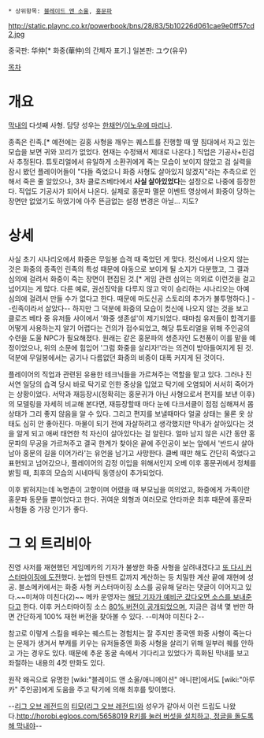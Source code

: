  * 상위항목: [[블레이드 앤 소울]], [[홍문파]]

http://static.plaync.co.kr/powerbook/bns/28/83/5b10226d061cae9e0ff57cd2.jpg

중국판: 华仲[* 화중(華仲)의 간체자 표기.]
일본판: ユウ(유우)

[[목차]]
= 개요 =
[[막내(블레이드 앤 소울)|막내]]의 다섯째 사형. 담당 성우는 [[한채언]]/[[이노우에 마리나]].
 
종족은 린족.[* 예전에는 길홍 사형을 깨우는 퀘스트를 진행할 때 옆 침대에서 자고 있는 모습을 보면 귀와 꼬리가 없었다. 현재는 수정돼서 제대로 나온다.] 직업은 기공사+린검사 추정된다. 튜토리얼에서 유일하게 소환귀에게 죽는 모습이 보이지 않았고 검 실력을 잠시 봤던 플레이어들이 "다들 죽었으니 화중 사형도 살아있지 않겠지"라는 추측으로 인해서 죽은 줄 알았으나, 3차 클로즈베타에서 '''사실 살아있었다'''는 설정으로 나중에 등장한다. 직업도 기공사가 되어서 나온다. 실제로 홍문파 멸문 이벤트 영상에서 화중이 당하는 장면만 없었기도 하였기에 아주 뜬금없는 설정 변경은 아닐… 지도?
= 상세 =
사실 초기 시나리오에서 화중은 무일봉 습격 때 죽었던 게 맞다. 컷신에서 나오지 않는 것은 화중의 종족인 린족의 특성 때문에 아동으로 보이게 될 소지가 다분했고, 그 결과 심의에 걸려서 화중이 죽는 장면이 편집된 것.[* 게임 관련 심의는 의외로 이런것을 걸고 넘어지는 게 많다. 다른 예로, 권선징악을 다루지 않고 악이 승리하는 시나리오는 아예 심의에 걸려서 만들 수가 없다고 한다. 때문에 마도신공 스토리의 추가가 불투명하다.] --린족이라서 살았다-- 하지만 그 덕분에 화중의 모습이 컷신에 나오지 않는 것을 보고 클로즈 베타 중 유저들 사이에서 '화중 생존설'이 제기되었다. 때마침 유저들이 합격기를 어떻게 사용하는지 알기 어렵다는 건의가 접수되었고, 해당 튜토리얼을 위해 주인공의 수련을 도울 NPC가 필요해졌다. 원래는 같은 홍문파의 생존자인 도천풍이 이를 맡을 예정이었으나, 위의 소문에 힘입어 '그럼 화중을 살리자!'라는 의견이 받아들여지게 된 것. 덕분에 무일봉에서는 공기나 다름없던 화중의 비중이 대폭 커지게 된 것이다.

플레이어의 직업과 관련된 유용한 테크닉들을 가르쳐주는 역할을 맡고 있다. 그러나 진서연 일당의 습격 당시 바로 탁기로 인한 중상을 입었고 탁기에 오염되어 서서히 죽어가는 상황이었다. 서막과 재등장시(정확히는 홍문귀가 아닌 사형으로서 편지를 보낸 이후)의 모델링을 자세히 비교해 본다면, 재등장할때 마다 눈에 다크서클이 점점 심해져서 몸상태가 그리 좋지 않음을 알 수 있다. 그리고 편지를 보낼때마다 얼굴 상태는 물론 옷 상태도 심히 안 좋아진다. 마물이 되기 전에 자살하려고 생각했지만 막내가 살아있다는 것을 알게 되고 애써 태연한 척 자신이 살아있다는 걸 알린다. 얼마 남지 않은 시간 동안 홍문파의 무공을 가르쳐주고 결국 한계가 찾아온 끝에 주인공이 보는 앞에서 '반드시 살아남아 홍문의 길을 이어가라'는 유언을 남기고 사망한다. 클베 때만 해도 간단히 죽었다고 표현되고 넘어갔으나, 플레이어의 감정 이입을 위해서인지 오베 이후 홍문귀에서 정체를 밝힐 때, 최후의 모습의 시네마틱 동영상이 추가되었다.

이후 밝혀지는데 녹명촌이 고향이며 어렸을 때 부모님을 여의었고, 화중에게 가족이란 홍문파 동문들 뿐이었다고 한다. 귀여운 외형과 여러모로 안타까운 최후 때문에 홍문파 사형들 중 가장 인기가 좋다.
= 그 외 트리비아 =
진영 사저를 재현했던 게임메카의 기자가 불쌍한 화중 사형을 살려내겠다고 [http://www.gamemeca.com/online/review_view.html?page=1&genre_code=&search_kind=&search_text=&chr_from=&chr_to=&order=isrt_date&seq=1665&gm_id=gm0003969&subpage=1&send=&iem=&mission_num=&mission_seq= 또 다시 커스터마이징에 도전]했다. 눈썹의 탄젠트 값까지 계산하는 등 치밀한 계산 끝에 재현에 성공. 블소메카에서는 화중 사형 커스터마이징 소스를 공유해 달라는 댓글이 이어지고 있다.~~미쳐야 미친다(2)~~ 메카 운영자는 [http://bns.gamemeca.com/mecareport.php?gid=33220 해당 기자가 예비군 갔다오면 소스를 보내준다고] 한다. 이후 커스터마이징 소스 [http://bns.gamemeca.com/mecareport.php?gid=35002 80% 버전이 공개되었으며], 지금은 검색 몇 번만 하면 간단하게 100% 재현 버전을 찾아볼 수 있다. --미쳐야 미친다 2--

참고로 이렇게 스킬을 배우는 퀘스트는 경험치는 잘 주지만 종국엔 화중 사형이 죽는다는 문제가 생겨서 부캐를 키우는 유저들중엔 화중 사형을 살리기 위해 일부러 퀘를 안하고 가는 경우도 있다. 때문에 추운 동굴 속에서 기다리고 있었다가 흑화된 막내를 보고 좌절하는 내용의 4컷 만화도 있다.

원작 왜곡으로 유명한 [wiki:"블레이드 앤 소울/애니메이션" 애니판]에서도 [wiki:"아루카" 주인공]에게 도움을 주고 탁기에 의해 최후를 맞이했다.

--[[리그 오브 레전드]]의 [[티모(리그 오브 레전드)]]와 성우가 같아서 이런 드립도 나왔다.[[http://horobi.egloos.com/5658019 R키를 눌러 버섯을 설치하고, 정글을 돌도록 해 막내야]]--
